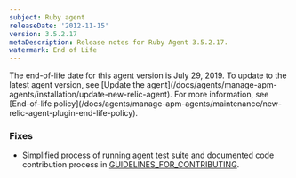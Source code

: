 ```yaml
---
subject: Ruby agent
releaseDate: '2012-11-15'
version: 3.5.2.17
metaDescription: Release notes for Ruby Agent 3.5.2.17.
watermark: End of Life
---
```


<Callout variant="important">
  The end-of-life date for this agent version is July 29, 2019. To update to the latest agent version, see [Update the agent](/docs/agents/manage-apm-agents/installation/update-new-relic-agent). For more information, see [End-of-life policy](/docs/agents/manage-apm-agents/maintenance/new-relic-agent-plugin-end-life-policy).
</Callout>

### Fixes

* Simplified process of running agent test suite and documented code contribution process in [GUIDELINES_FOR_CONTRIBUTING](https://github.com/newrelic/rpm/blob/master/CONTRIBUTING.md).
